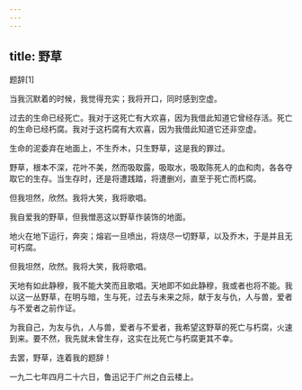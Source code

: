 ```yaml
---
---
---
```

title: 野草
---



题辞[1]

当我沉默着的时候，我觉得充实；我将开口，同时感到空虚。

过去的生命已经死亡。我对于这死亡有大欢喜，因为我借此知道它曾经存活。死亡的生命已经朽腐。我对于这朽腐有大欢喜，因为我借此知道它还非空虚。

生命的泥委弃在地面上，不生乔木，只生野草，这是我的罪过。

野草，根本不深，花叶不美，然而吸取露，吸取水，吸取陈死人的血和肉，各各夺取它的生存。当生存时，还是将遭践踏，将遭删刈，直至于死亡而朽腐。

但我坦然，欣然。我将大笑，我将歌唱。

我自爱我的野草，但我憎恶这以野草作装饰的地面。

地火在地下运行，奔突；熔岩一旦喷出，将烧尽一切野草，以及乔木，于是并且无可朽腐。

但我坦然，欣然。我将大笑，我将歌唱。

天地有如此静穆，我不能大笑而且歌唱。天地即不如此静穆，我或者也将不能。我以这一丛野草，在明与暗，生与死，过去与未来之际，献于友与仇，人与兽，爱者与不爱者之前作证。

为我自己，为友与仇，人与兽，爱者与不爱者，我希望这野草的死亡与朽腐，火速到来。要不然，我先就未曾生存，这实在比死亡与朽腐更其不幸。

去罢，野草，连着我的题辞！

一九二七年四月二十六日，鲁迅记于广州之白云楼上。